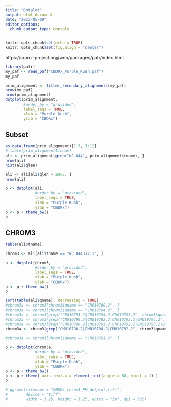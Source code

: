 ```yaml
---
title: "Dotplot"
output: html_document
date: "2023-05-09"
editor_options: 
  chunk_output_type: console
---
```


```r
knitr::opts_chunk$set(echo = TRUE)
knitr::opts_chunk$set(fig.align = "center")
```


https://cran.r-project.org/web/packages/pafr/index.html


```r
library(pafr)
my_paf <- read_paf("CBDRx_Purple_Kush.paf")
my_paf
```


```r
prim_alignment <- filter_secondary_alignments(my_paf)
nrow(my_paf)
nrow(prim_alignment)
dotplot(prim_alignment, 
        #order_by = "provided", 
        label_seqs = TRUE, 
        xlab = "Purple Kush", 
        ylab = "CBDRx")
```


## Subset


```r
as.data.frame(prim_alignment)[1:3, 1:12]
# table(prim_alignment$tname)
ali <- prim_alignment[grep("NC_044", prim_alignment$tname), ]
nrow(ali)
hist(ali$qlen)

ali <- ali[ali$qlen > 2e07, ]
nrow(ali)
```


```r
p <- dotplot(ali, 
             #order_by = "provided", 
             label_seqs = TRUE, 
             xlab = "Purple Kush", 
             ylab = "CBDRx")
p <- p + theme_bw()
p
```


## CHROM3


```r
table(ali$tname)

chrom3 <- ali[ali$tname == "NC_044372.1", ]

p <- dotplot(chrom3, 
             #order_by = "provided", 
             label_seqs = TRUE, 
             xlab = "Purple Kush", 
             ylab = "CBDRx")
p <- p + theme_bw()
p

sort(table(ali$qname), decreasing = TRUE)
#chrom3a <- chrom3[chrom3$qname == "CM010790.2", ]
#chrom3a <- chrom3[chrom3$qname == "CM010794.2", ]
#chrom3a <- chrom3[grep("CM010793.2|CM010794.2|CM010795.2", chrom3$qname), ]
#chrom3a <- chrom3[grep("CM010790.2|CM010792.2|CM010793.2|CM010794.2", chrom3$qname), ]
#chrom3a <- chrom3[grep("CM010790.2|CM010791.2|CM010792.2|CM010793.2|CM010794.2", chrom3$qname), ]
chrom3a <- chrom3[grep("CM010790.2|CM010794.2|CM010792.2", chrom3$qname), ]

#chrom3a <- chrom3[chrom3$qname == "CM010791.2", ]

p <- dotplot(chrom3a, 
             #order_by = "provided", 
             label_seqs = TRUE, 
             xlab = "Purple Kush", 
             ylab = "CBDRx")
p <- p + theme_bw()
p <- p + theme( axis.text.x = element_text(angle = 60, hjust = 1) )
p

# ggsave(filename = "CBDRx_chrom3_PK_dotplot.tiff", 
#        device = "tiff", 
#        width = 3.25, height = 3.25, units = "in", dpi = 300)

```



